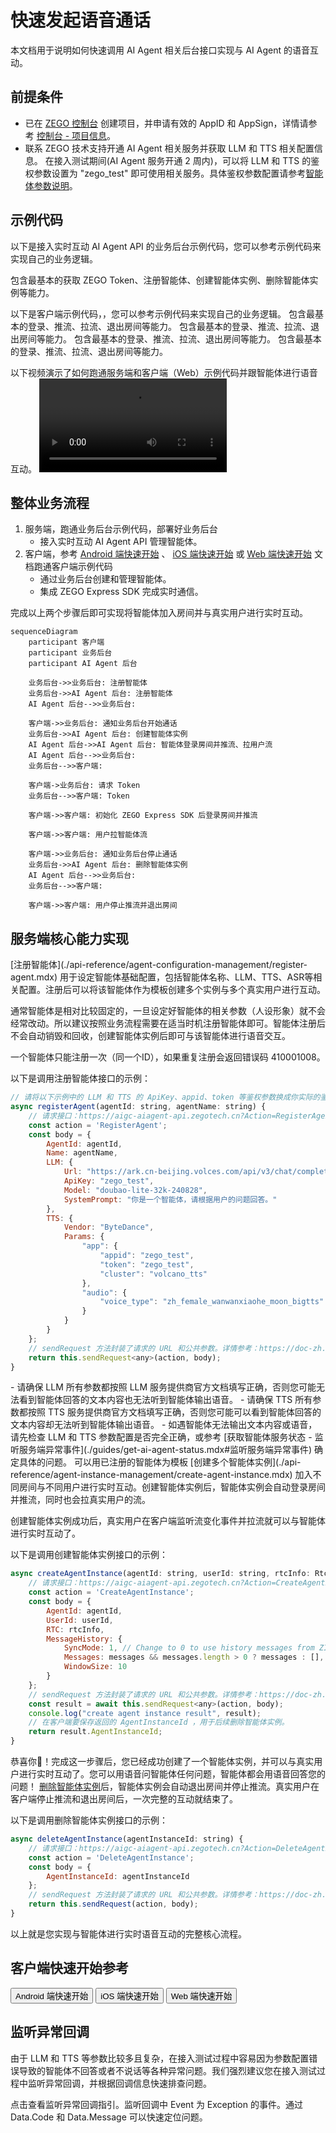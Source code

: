 # 快速发起语音通话

本文档用于说明如何快速调用 AI Agent 相关后台接口实现与 AI Agent 的语音互动。

## 前提条件

- 已在 [ZEGO 控制台](https://console.zego.im/) 创建项目，并申请有效的 AppID 和 AppSign，详情请参考 [控制台 - 项目信息](https://doc-zh.zego.im/article/12107)。
- 联系 ZEGO 技术支持开通 AI Agent 相关服务并获取 LLM 和 TTS 相关配置信息。
<Note title="说明">在接入测试期间(AI Agent 服务开通 2 周内)，可以将 LLM 和 TTS 的鉴权参数设置为 "zego_test" 即可使用相关服务。具体鉴权参数配置请参考[智能体参数说明](/aiagent-server/api-reference/common-parameter-description)。</Note>

## 示例代码
以下是接入实时互动 AI Agent API 的业务后台示例代码，您可以参考示例代码来实现自己的业务逻辑。

<CardGroup cols={2}>
<Card title="业务后台示例代码"  href="https://github.com/ZEGOCLOUD/ai_agent_quick_start_server" target="_blank">
包含最基本的获取 ZEGO Token、注册智能体、创建智能体实例、删除智能体实例等能力。
</Card>
</CardGroup>

以下是客户端示例代码，，您可以参考示例代码来实现自己的业务逻辑。
<CardGroup cols={2}>
<Card title="Android 客户端示例代码" href="https://github.com/ZEGOCLOUD/ai_agent_quick_start/tree/master/android" target="_blank">
包含最基本的登录、推流、拉流、退出房间等能力。
</Card>
<Card title="iOS 客户端示例代码" href="https://github.com/ZEGOCLOUD/ai_agent_quick_start/tree/master/ios" target="_blank">
包含最基本的登录、推流、拉流、退出房间等能力。
</Card>
<Card title="iOS 客户端示例代码" href="https://github.com/ZEGOCLOUD/ai_agent_quick_start/tree/master/flutter" target="_blank">
包含最基本的登录、推流、拉流、退出房间等能力。
</Card>
<Card title="Web 客户端示例代码" href="https://github.com/ZEGOCLOUD/ai_agent_quick_start/tree/master/web" target="_blank">
包含最基本的登录、推流、拉流、退出房间等能力。
</Card>
</CardGroup>

以下视频演示了如何跑通服务端和客户端（Web）示例代码并跟智能体进行语音互动。
<Video src="https://media-resource.spreading.io/docuo/workspace564/27e54a759d23575969552654cb45bf89/557a014d7c.mp4" />


## 整体业务流程

1. 服务端，跑通业务后台示例代码，部署好业务后台
    - 接入实时互动 AI Agent API 管理智能体。
2. 客户端，参考 [Android 端快速开始](/aiagent-android/quick-start) 、 [iOS 端快速开始](/aiagent-ios/quick-start) 或 [Web 端快速开始](/aiagent-web/quick-start) 文档跑通客户端示例代码
    - 通过业务后台创建和管理智能体。
    - 集成 ZEGO Express SDK 完成实时通信。

完成以上两个步骤后即可实现将智能体加入房间并与真实用户进行实时互动。

```mermaid
sequenceDiagram
    participant 客户端
    participant 业务后台
    participant AI Agent 后台

    业务后台->>业务后台: 注册智能体
    业务后台->>AI Agent 后台: 注册智能体
    AI Agent 后台-->>业务后台: 

    客户端->>业务后台: 通知业务后台开始通话
    业务后台->>AI Agent 后台: 创建智能体实例
    AI Agent 后台->>AI Agent 后台: 智能体登录房间并推流、拉用户流
    AI Agent 后台-->>业务后台: 
    业务后台-->>客户端: 

    客户端->业务后台: 请求 Token
    业务后台-->>客户端: Token

    客户端->>客户端: 初始化 ZEGO Express SDK 后登录房间并推流

    客户端->>客户端: 用户拉智能体流

    客户端->>业务后台: 通知业务后台停止通话
    业务后台->>AI Agent 后台: 删除智能体实例
    AI Agent 后台-->>业务后台: 
    业务后台-->>客户端: 

    客户端->>客户端: 用户停止推流并退出房间
```

## 服务端核心能力实现


<Steps>
<Step title="注册智能体">
[注册智能体](./api-reference/agent-configuration-management/register-agent.mdx) 用于设定智能体基础配置，包括智能体名称、LLM、TTS、ASR等相关配置。注册后可以将该智能体作为模板创建多个实例与多个真实用户进行互动。

通常智能体是相对比较固定的，一旦设定好智能体的相关参数（人设形象）就不会经常改动。所以建议按照业务流程需要在适当时机注册智能体即可。智能体注册后不会自动销毁和回收，创建智能体实例后即可与该智能体进行语音交互。

<Note title="说明">一个智能体只能注册一次（同一个ID），如果重复注册会返回错误码 410001008。</Note>

以下是调用注册智能体接口的示例：

```javascript Server(NodeJS)
// 请将以下示例中的 LLM 和 TTS 的 ApiKey、appid、token 等鉴权参数换成你实际的鉴权参数。
async registerAgent(agentId: string, agentName: string) {
    // 请求接口：https://aigc-aiagent-api.zegotech.cn?Action=RegisterAgent
    const action = 'RegisterAgent';
    const body = {
        AgentId: agentId,
        Name: agentName,
        LLM: {
            Url: "https://ark.cn-beijing.volces.com/api/v3/chat/completions",
            ApiKey: "zego_test",
            Model: "doubao-lite-32k-240828",
            SystemPrompt: "你是一个智能体，请根据用户的问题回答。"
        },
        TTS: {
            Vendor: "ByteDance",
            Params: {
                "app": {
                    "appid": "zego_test",
                    "token": "zego_test",
                    "cluster": "volcano_tts"
                },
                "audio": {
                    "voice_type": "zh_female_wanwanxiaohe_moon_bigtts"
                }
            }
        }
    };
    // sendRequest 方法封装了请求的 URL 和公共参数。详情参考：https://doc-zh.zego.im/aiagent-server/api-reference/accessing-server-apis
    return this.sendRequest<any>(action, body);
}
```

<Warning title="注意">
- 请确保 LLM 所有参数都按照 LLM 服务提供商官方文档填写正确，否则您可能无法看到智能体回答的文本内容也无法听到智能体输出语音。
- 请确保 TTS 所有参数都按照 TTS 服务提供商官方文档填写正确，否则您可能可以看到智能体回答的文本内容却无法听到智能体输出语音。
- 如遇智能体无法输出文本内容或语音，请先检查 LLM 和 TTS 参数配置是否完全正确，或参考 [获取智能体服务状态 - 监听服务端异常事件](./guides/get-ai-agent-status.mdx#监听服务端异常事件) 确定具体的问题。
</Warning>

</Step>
<Step title="创建智能体实例">
可以用已注册的智能体为模板 [创建多个智能体实例](./api-reference/agent-instance-management/create-agent-instance.mdx) 加入不同房间与不同用户进行实时互动。创建智能体实例后，智能体实例会自动登录房间并推流，同时也会拉真实用户的流。

创建智能体实例成功后，真实用户在客户端监听流变化事件并拉流就可以与智能体进行实时互动了。

以下是调用创建智能体实例接口的示例：

```javascript Server(NodeJS)
async createAgentInstance(agentId: string, userId: string, rtcInfo: RtcInfo, messages?: any[]) {
    // 请求接口：https://aigc-aiagent-api.zegotech.cn?Action=CreateAgentInstance
    const action = 'CreateAgentInstance';
    const body = {
        AgentId: agentId,
        UserId: userId,
        RTC: rtcInfo,
        MessageHistory: {
            SyncMode: 1, // Change to 0 to use history messages from ZIM
            Messages: messages && messages.length > 0 ? messages : [],
            WindowSize: 10
        }
    };
    // sendRequest 方法封装了请求的 URL 和公共参数。详情参考：https://doc-zh.zego.im/aiagent-server/api-reference/accessing-server-apis
    const result = await this.sendRequest<any>(action, body);
    console.log("create agent instance result", result);
    // 在客户端要保存返回的 AgentInstanceId ，用于后续删除智能体实例。
    return result.AgentInstanceId;
}
```

恭喜你🎉！完成这一步骤后，您已经成功创建了一个智能体实例，并可以与真实用户进行实时互动了。您可以用语音问智能体任何问题，智能体都会用语音回答您的问题！
</Step>
<Step title="删除智能体实例">
[删除智能体实例](./api-reference/agent-instance-management/delete-agent-instance.mdx)后，智能体实例会自动退出房间并停止推流。真实用户在客户端停止推流和退出房间后，一次完整的互动就结束了。

以下是调用删除智能体实例接口的示例：

```javascript  Server(NodeJS)
async deleteAgentInstance(agentInstanceId: string) {
    // 请求接口：https://aigc-aiagent-api.zegotech.cn?Action=DeleteAgentInstance
    const action = 'DeleteAgentInstance';
    const body = {
        AgentInstanceId: agentInstanceId
    };
    // sendRequest 方法封装了请求的 URL 和公共参数。详情参考：https://doc-zh.zego.im/aiagent-server/api-reference/accessing-server-apis
    return this.sendRequest(action, body);
}
```
</Step>
</Steps>

以上就是您实现与智能体进行实时语音互动的完整核心流程。

## 客户端快速开始参考

<Button primary-color="DarkGray" target="_blank" href="/aiagent-android/quick-start">Android 端快速开始</Button>
<Button primary-color="DarkGray" target="_blank" href="/aiagent-ios/quick-start">iOS 端快速开始</Button>
<Button primary-color="DarkGray" target="_blank" href="/aiagent-web/quick-start">Web 端快速开始</Button>



## 监听异常回调

<Warning title="注意">由于 LLM 和 TTS 等参数比较多且复杂，在接入测试过程中容易因为参数配置错误导致的智能体不回答或者不说话等各种异常问题。我们强烈建议您在接入测试过程中监听异常回调，并根据回调信息快速排查问题。</Warning>

<Card title="接收回调" href="/aiagent-server/callbacks/receiving-callback" target="_blank">
点击查看监听异常回调指引。监听回调中 Event 为 Exception 的事件。通过 Data.Code 和 Data.Message 可以快速定位问题。
</Card>